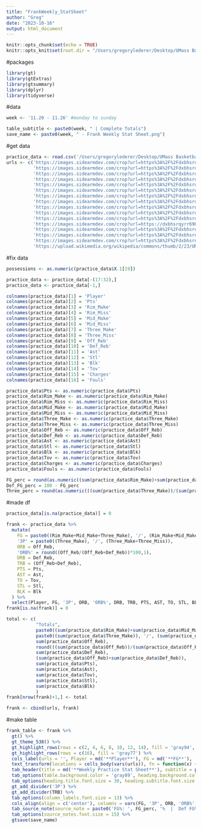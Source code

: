 ```yaml
---
title: "FrankWeekly_StatSheet"
author: "Greg"
date: "2023-10-16"
output: html_document
---
```


```r
knitr::opts_chunk$set(echo = TRUE)
knitr::opts_knit$set(root.dir = "/Users/gregorylederer/Desktop/UMass Basketball/Shiny/Reactable Prac")
```

#packages
```r
library(gt)
library(gtExtras)
library(gtsummary)
library(dplyr)
library(tidyverse)
```

#data
```r
week <- '11.20 - 11.26' #monday to sunday

table_subtitle <- paste0(week, " | Complete Totals")
save_name <- paste0(week, " - Frank Weekly Stat Sheet.png")
```

#get data
```r
practice_data <- read.csv('/Users/gregorylederer/Desktop/UMass Basketball/23-24 Practice Stat Sheet - Weekly Totals.csv')
urls <- c('https://images.sidearmdev.com/crop?url=https%3A%2F%2Fdxbhsrqyrr690.cloudfront.net%2Fsidearm.nextgen.sites%2Fumassathletics.com%2Fimages%2F2023%2F10%2F10%2FRollie_Castineyra_CgC7L.jpg&width=100&height=100&gravity=north&type=webp',
          'https://images.sidearmdev.com/crop?url=https%3A%2F%2Fdxbhsrqyrr690.cloudfront.net%2Fsidearm.nextgen.sites%2Fumassathletics.com%2Fimages%2F2023%2F10%2F10%2FJosh_MYSjy.jpg&width=100&height=100&gravity=north&type=webp',
          'https://images.sidearmdev.com/crop?url=https%3A%2F%2Fdxbhsrqyrr690.cloudfront.net%2Fsidearm.nextgen.sites%2Fumassathletics.com%2Fimages%2F2023%2F10%2F10%2FJackson_Cronin_SdErY.jpg&width=100&height=100&gravity=north&type=webp',
          'https://images.sidearmdev.com/crop?url=https%3A%2F%2Fdxbhsrqyrr690.cloudfront.net%2Fsidearm.nextgen.sites%2Fumassathletics.com%2Fimages%2F2023%2F10%2F10%2FMatt_q1H5m.jpg&width=100&height=100&gravity=north&type=webp',
          'https://images.sidearmdev.com/crop?url=https%3A%2F%2Fdxbhsrqyrr690.cloudfront.net%2Fsidearm.nextgen.sites%2Fumassathletics.com%2Fimages%2F2023%2F10%2F10%2FJaylen_HWhjg.jpg&width=100&height=100&gravity=north&type=webp',
          'https://images.sidearmdev.com/crop?url=https%3A%2F%2Fdxbhsrqyrr690.cloudfront.net%2Fsidearm.nextgen.sites%2Fumassathletics.com%2Fimages%2F2023%2F10%2F10%2FRobert_F5SIh.jpg&width=100&height=100&gravity=north&type=webp',
          'https://images.sidearmdev.com/crop?url=https%3A%2F%2Fdxbhsrqyrr690.cloudfront.net%2Fsidearm.nextgen.sites%2Fumassathletics.com%2Fimages%2F2023%2F10%2F10%2FRahsool_Diggins_nOrSz.jpg&width=100&height=100&gravity=north&type=webp',
          'https://images.sidearmdev.com/crop?url=https%3A%2F%2Fdxbhsrqyrr690.cloudfront.net%2Fsidearm.nextgen.sites%2Fumassathletics.com%2Fimages%2F2023%2F10%2F10%2FTarique_Foster_JV3ru.jpg&width=100&height=100&gravity=north&type=webp',
          'https://images.sidearmdev.com/crop?url=https%3A%2F%2Fdxbhsrqyrr690.cloudfront.net%2Fsidearm.nextgen.sites%2Fumassathletics.com%2Fimages%2F2023%2F10%2F10%2FDaniel_Hankins_Sanford_d3tPh.jpg&width=100&height=100&gravity=north&type=webp',
          'https://images.sidearmdev.com/crop?url=https%3A%2F%2Fdxbhsrqyrr690.cloudfront.net%2Fsidearm.nextgen.sites%2Fumassathletics.com%2Fimages%2F2023%2F10%2F10%2FMathok_PYwqm.jpg&width=100&height=100&gravity=north&type=webp',
          'https://images.sidearmdev.com/crop?url=https%3A%2F%2Fdxbhsrqyrr690.cloudfront.net%2Fsidearm.nextgen.sites%2Fumassathletics.com%2Fimages%2F2023%2F10%2F10%2FRyan_Marcus_zHwGy.jpg&width=100&height=100&gravity=north&type=webp',
          'https://images.sidearmdev.com/crop?url=https://dxbhsrqyrr690.cloudfront.net/sidearm.nextgen.sites/umassathletics.com/images/2023/5/18/Mayhugh_Sawyer.jpg&width=100&height=100&gravity=north&type=webp',
          'https://images.sidearmdev.com/crop?url=https%3A%2F%2Fdxbhsrqyrr690.cloudfront.net%2Fsidearm.nextgen.sites%2Fumassathletics.com%2Fimages%2F2023%2F10%2F10%2FJayden_Ndjigue_uDraA.jpg&width=100&height=100&gravity=north&type=webp',
          'https://images.sidearmdev.com/crop?url=https%3A%2F%2Fdxbhsrqyrr690.cloudfront.net%2Fsidearm.nextgen.sites%2Fumassathletics.com%2Fimages%2F2023%2F10%2F10%2FKeon_Thompson_j7lVX.jpg&width=100&height=100&gravity=north&type=webp',
          'https://images.sidearmdev.com/crop?url=https%3A%2F%2Fdxbhsrqyrr690.cloudfront.net%2Fsidearm.nextgen.sites%2Fumassathletics.com%2Fimages%2F2023%2F10%2F10%2FMarqui_Worthy_fB7nD.jpg&width=100&height=100&gravity=north&type=webp',
          'https://upload.wikimedia.org/wikipedia/commons/thumb/2/23/UMass_Amherst_athletics_logo.svg/1200px-UMass_Amherst_athletics_logo.svg.png')
```

#fix data
```r
possessions <- as.numeric(practice_data$X.1[19])

practice_data <- practice_data[-(17:32),]
practice_data <- practice_data[-1,]

colnames(practice_data)[1] = 'Player'
colnames(practice_data)[2] = 'Pts'
colnames(practice_data)[3] = 'Rim_Make'
colnames(practice_data)[4] = 'Rim_Miss'
colnames(practice_data)[5] = 'Mid_Make'
colnames(practice_data)[6] = 'Mid_Miss'
colnames(practice_data)[7] = 'Three_Make'
colnames(practice_data)[8] = 'Three_Miss'
colnames(practice_data)[9] = 'Off_Reb'
colnames(practice_data)[10] = 'Def_Reb'
colnames(practice_data)[11] = 'Ast'
colnames(practice_data)[12] = 'Stl'
colnames(practice_data)[13] = 'Blk'
colnames(practice_data)[14] = 'Tov'
colnames(practice_data)[15] = 'Charges'
colnames(practice_data)[16] = 'Fouls'

practice_data$Pts <- as.numeric(practice_data$Pts)
practice_data$Rim_Make <- as.numeric(practice_data$Rim_Make)
practice_data$Rim_Miss <- as.numeric(practice_data$Rim_Miss)
practice_data$Mid_Make <- as.numeric(practice_data$Mid_Make)
practice_data$Mid_Miss <- as.numeric(practice_data$Mid_Miss)
practice_data$Three_Make <- as.numeric(practice_data$Three_Make)
practice_data$Three_Miss <- as.numeric(practice_data$Three_Miss)
practice_data$Off_Reb <- as.numeric(practice_data$Off_Reb)
practice_data$Def_Reb <- as.numeric(practice_data$Def_Reb)
practice_data$Ast <- as.numeric(practice_data$Ast)
practice_data$Stl <- as.numeric(practice_data$Stl)
practice_data$Blk <- as.numeric(practice_data$Blk)
practice_data$Tov <- as.numeric(practice_data$Tov)
practice_data$Charges <- as.numeric(practice_data$Charges)
practice_data$Fouls <- as.numeric(practice_data$Fouls)

FG_perc = round(as.numeric((sum(practice_data$Rim_Make)+sum(practice_data$Mid_Make)+sum(practice_data$Three_Make))/(sum(practice_data$Rim_Make)+sum(practice_data$Mid_Make)+sum(practice_data$Three_Make)+sum(practice_data$Rim_Miss)+sum(practice_data$Mid_Miss)+sum(practice_data$Three_Miss)))*100,1)
Def_FG_perc = 100 - FG_perc
Three_perc = round(as.numeric(((sum(practice_data$Three_Make))/(sum(practice_data$Three_Make)+sum(practice_data$Three_Miss))))*100,1)
```

#made df
```r
practice_data[is.na(practice_data)] = 0

frank <- practice_data %>%
  mutate(
    FG = paste0((Rim_Make+Mid_Make+Three_Make), '/', (Rim_Make+Mid_Make+Three_Make+Rim_Miss+Mid_Miss+Three_Miss)),
    '3P' = paste0((Three_Make), '/', (Three_Make+Three_Miss)),
    ORB = Off_Reb,
    'ORB%' = round((Off_Reb/(Off_Reb+Def_Reb))*100,1),
    DRB = Def_Reb,
    TRB = (Off_Reb+Def_Reb),
    PTS = Pts,
    AST = Ast,
    TO = Tov,
    STL = Stl,
    BLK = Blk
  ) %>%
  select(Player, FG, '3P', ORB, 'ORB%', DRB, TRB, PTS, AST, TO, STL, BLK)
frank[is.na(frank)] = 0

total <- c(
           "Totals",
           paste0((sum(practice_data$Rim_Make)+sum(practice_data$Mid_Make)+sum(practice_data$Three_Make)), '/', (sum(practice_data$Rim_Make)+sum(practice_data$Mid_Make)+sum(practice_data$Three_Make)+sum(practice_data$Rim_Miss)+sum(practice_data$Mid_Miss)+sum(practice_data$Three_Miss))),
           paste0((sum(practice_data$Three_Make)), '/', (sum(practice_data$Three_Make)+sum(practice_data$Three_Miss))),
           sum(practice_data$Off_Reb),
           round(((sum(practice_data$Off_Reb))/(sum(practice_data$Off_Reb)+sum(practice_data$Def_Reb)))*100,1),
           sum(practice_data$Def_Reb),
           (sum(practice_data$Off_Reb)+sum(practice_data$Def_Reb)),
           sum(practice_data$Pts),
           sum(practice_data$Ast),
           sum(practice_data$Tov),
           sum(practice_data$Stl),
           sum(practice_data$Blk)
           )
frank[nrow(frank)+1,] <- total

frank <- cbind(urls, frank)
```

#make table
```r
frank_table <- frank %>%
  gt() %>%
  gt_theme_538() %>%
  gt_highlight_rows(rows = c(2, 4, 6, 8, 10, 12, 14), fill = 'gray94', font_weight = 'normal', font_color = 'gray30') %>%
  gt_highlight_rows(rows = c(16), fill = 'gray77') %>%
  cols_label(urls = '', Player = md('**Player**'), FG = md('**FG**'), '3P' = md('**3P**'), ORB = md('**OReb**'), 'ORB%' = md('**OReb%**'), DRB = md('**DReb**'), TRB = md('**TRB**'), PTS = md('**PTS**'), AST = md('**AST**'), TO = md('**TOV**'), STL = md('**STL**'), BLK = md('**BLK**')) %>%
  text_transform(locations = cells_body(vars(urls)), fn = function(x) {web_image(url = x, height = px(22.5))}) %>%
  tab_header(title = md('**Weekly Practice Stat Sheet**'), subtitle = paste0(table_subtitle)) %>%
  tab_options(table.background.color = 'gray89', heading.background.color = 'gray89', column_labels.background.color = 'gray89') %>%
  tab_options(heading.title.font.size = 30, heading.subtitle.font.size = 15) %>%
  gt_add_divider('3P') %>%
  gt_add_divider(TRB) %>%
  tab_options(column_labels.font.size = 13) %>%
  cols_align(align = c('center'), columns = vars(FG, '3P', ORB, 'ORB%', DRB, TRB, PTS, AST, TO, STL, BLK)) %>%
  tab_source_note(source_note = paste0('FG%: ', FG_perc, '%  |  Def FG%: ', Def_FG_perc, '%  |  3pt%: ', Three_perc, '%  |  Possessions: ', possessions)) %>%
  tab_options(source_notes.font.size = 15) %>%
  gtsave(save_name)
```

